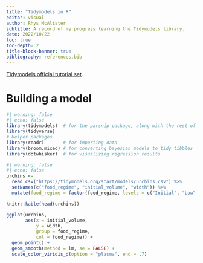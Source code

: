 ```yaml
---
title: "Tidymodels in R"
editor: visual
author: Rhys McAlister
subtitle: A record of my progress learning the Tidymodels library.
date: 2022/10/22
toc: true
toc-depth: 2
title-block-banner: true
bibliography: references.bib
---
```


[Tidymodels official tutorial set](https://www.tidymodels.org/start/models/).

# Building a model

```r
#| warning: false
#| echo: false
library(tidymodels)  # for the parsnip package, along with the rest of tidymodels
library(tidyverse)
# Helper packages
library(readr)       # for importing data
library(broom.mixed) # for converting bayesian models to tidy tibbles
library(dotwhisker)  # for visualizing regression results
```

```r
#| warning: false
#| echo: false
urchins <-
  read_csv("https://tidymodels.org/start/models/urchins.csv") %>% 
  setNames(c("food_regime", "initial_volume", "width")) %>% 
  mutate(food_regime = factor(food_regime, levels = c("Initial", "Low", "High")))

```

```r
knitr::kable(head(urchins))
```

```r
ggplot(urchins,
       aes(x = initial_volume, 
           y = width, 
           group = food_regime, 
           col = food_regime)) + 
  geom_point() + 
  geom_smooth(method = lm, se = FALSE) +
  scale_color_viridis_d(option = "plasma", end = .7)

```
